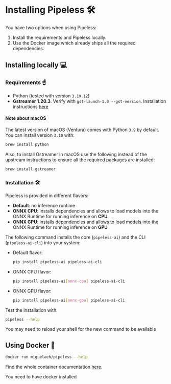 
# Installing Pipeless 🛠️


You have two options when using Pipeless:

1. Install the requirements and Pipeless locally.
1. Use the Docker image which already ships all the required dependencies.

## Installing locally 💻

### Requirements ☝️

* Python (tested with version `3.10.12`)
* **Gstreamer 1.20.3**. Verify with `gst-launch-1.0 --gst-version`. Installation instructions [here](https://gstreamer.freedesktop.org/documentation/installing/index.html?gi-language=python)

#### Note about macOS

The latest version of macOS (Ventura) comes with Python `3.9` by default. You can install version `3.10` with:

```bash copy
brew install python
```

Also, to install Gstreamer in macOS use the following instead of the upstream instructions to ensure all the required packages are installed:

```bash copy
brew install gstreamer
```

### Installation 🛠️

Pipeless is provided in different flavors:

* **Default**: no inference runtime
* **ONNX CPU**: installs dependencies and allows to load models into the ONNX Runtime for running inference on **CPU**
* **ONNX GPU**: installs dependencies and allows to load models into the ONNX Runtime for running inference on **GPU**

The following command installs the core (`pipeless-ai`) and the CLI (`pipeless-ai-cli`) into your system:

* Default flavor:

    ```bash copy
    pip install pipeless-ai pipeless-ai-cli
    ```

* ONNX CPU flavor:

    ```bash copy
    pip install pipeless-ai[onnx-cpu] pipeless-ai-cli
    ```

* ONNX GPU flavor:

    ```bash copy
    pip install pipeless-ai[onnx-gpu] pipeless-ai-cli
    ```

Test the installation with:

```bash copy
pipeless --help
```

<Callout>
You may need to reload your shell for the new command to be available
</Callout>

## Using Docker 🐋

```bash copy
docker run miguelaeh/pipeless --help
```

Find the whole container documentation [here](/v0/container).

<Callout> You need to have docker installed</Callout>
